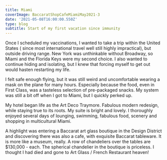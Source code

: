 ---
title: Miami
coverImage: BaccaratShopCafeMiamiMay2021-3
date: '2021-05-08T16:00:00.550Z'
type: blog
subtitle: Start of my first vacation since immunity
---

Once I scheduled my vaccinations, I wanted to take a trip within the United States ( since most international travel well still highly impractical), but outside driving range. New York was unthinkable without Broadway, so Miami and the Florida Keys were my second choice.
I also wanted to continue hiding and isolating, but I knew that forcing myself to get out would hasten restarting my life.
 
I felt safe enough flying, but it was still weird and uncomfortable wearing a mask on the plane for many hours. Especially because the food, even in First Class, was a tasteless selection of pre-packaged snacks. My system was still a bit off when I got to Miami, but I quickly perked up.

My hotel began life as the Art Deco Traymore. Fabulous modern redesign, while staying true to its roots. My suite is bright and lovely. I thoroughly enjoyed several days of lounging, swimming, fabulous food, scenery and shopping in multicultural Miami.

<MiamiBeachHotel2021SlideShow />

A highlight was entering a Baccarat art glass boutique in the Design District and discovering there was also a cafe, with exquisite Baccarat tableware.  It is more like a museum, really. A row of chandeliers over the tables are $130,000 -  each. The spherical chandelier in the boutique is priceless. I thought I had died and gone to Art Glass / French Restaurant heaven!

<MiamiShopping2021SlideShow />

